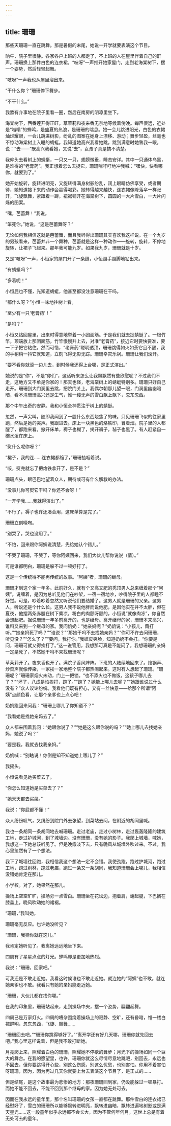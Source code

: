```yaml
---
---
---
```

title: 珊珊
---




那些天珊珊一直在跳舞。那是暑假的末尾，她说一开学就要表演这个节目。

晌午，院子里很静。各家各户上班的人都走了，不上班的人在屋里伴着自己的鼾声。珊珊换上那件白色的连衣裙，“吱呀”一声推开她家屋门，走到老海棠树下，摆一个姿势，然后轻轻起舞。

“吱呀”一声我也从屋里溜出来。

“干什么你？”珊珊停下舞步。

“不干什么。”

我煞有介事地在院子里看一圈，然后在南房的阴凉里坐下。

海棠树下，西番莲开得正旺，草茉莉和夜来香无奈地等候着傍晚。蝉声很远，近处是“嗡嗡”的蜂鸣，是盛夏的热浪，是珊珊的喘息。她一会儿跳进阳光，白色的衣裙灿烂耀眼，一会儿跳进树影，纷乱的图案在她身上漂移、游动；舞步轻盈，丝毫也不惊动海棠树上入睡的蜻蜓。我知道她高兴我看她跳，跳到满意时她瞥我一眼，说：“去——”既高兴我看她，又说“去”，女孩子真是搞不清楚。

我仰头去看树上的蜻蜓，一只又一只，翅膀微垂，睡态安详。其中一只通体乌黑，是难得的“老膏药”。我正想着怎么去捉它，珊珊喘吁吁地冲我喊：“嘿快，快看哪你，就要到了。”

她开始旋转，旋转进明亮，又旋转得满身树影纷乱，闭上眼睛仿佛享受，或者期待，她知道接下来的动作会赢得喝彩。她转得越来越快，连衣裙像降落伞一样张开，飞旋飘舞，紧跟着一蹲，裙裾铺开在海棠树下，圆圆的一大片雪白，一大片闪烁的图案。

“嘿，芭蕾舞！”我说。

“笨死你，”她说，“这是芭蕾舞呀？”

无论如何我相信这就是芭蕾舞，而且我听得出珊珊其实喜欢我这样说。在一个九岁的男孩看来，芭蕾并非一个舞种，芭蕾就是这样一种动作——旋转，旋转，不停地旋转，让裙子飞起来。那年我可能九岁。如果我九岁，珊珊就是十岁。

又是“吱呀”一声，小恒家的屋门开了一条缝，小恒蹑手蹑脚地钻出来。

“有蜻蜓吗？”

“多着呢！”

小恒屁也不懂，光知道蜻蜓，他甚至都没注意珊珊在干吗。

“都什么呀？”小恒一味地往树上看。

“至少有一只‘老膏药’！”

“是吗？”

小恒又钻回屋里，出来时得意地举着一小团面筋。于是我们就去捉蜻蜓了。一根竹竿，顶端放上那团面筋，竹竿慢慢升上去，对准“老膏药”，接近它时要快要准，要一下子把它粘住。然而可惜，“老膏药”聪明透顶，珊珊跳得如火如荼它且不醒，我的手稍稍一抖它就知道，立刻飞得无影无踪。珊珊幸灾乐祸。珊珊让我们滚开。

“要不看你就滚一边儿去，到时候我还得上台哪，是正式演出。”

她说的是“你”，不是“你们”，这话听来怎么让我飘飘然有些欣慰呢？不过我们不走，这地方又不单是你家的！那天也怪，老海棠树上的蜻蜓特别多。珊珊只好自己走开。珊珊到大门洞里去跳，把院门关上。我偶尔朝那儿望一眼，门洞里幽幽暗暗，看不清珊珊高兴还是生气，惟一缕无声的雪白飘上飘下，忽东忽西。

那个中午出奇的安静。我和小恒全神贯注于树上的蜻蜓。

忽然，一声尖叫，随即我闻到了一股什么东西烧焦了的味。只见珊珊飞似的往家里跑，然后是她的哭声。我跟进去。床上一块黑色的烙铁印，冒着烟。院子里的人都醒了，都跑来看。掀开床单，褥子也糊了，揭开褥子，毡子也黑了。有人赶紧舀一碗水泼在床上。



“熨什么呢你呀？”

“裙子，我的连……连衣裙都绉了，”珊珊抽咽着说。

“咳，熨完就忘了把烙铁拿开了，是不是？”

珊珊点头，眼巴巴地望着众人，期待或可有什么解救的办法。

“没事儿你可熨它干吗？你还不会呀！”

“一开学我……我就得演出了。”

“不行了，褥子也许还凑合用，这床单算是完了。”

珊珊立刻嚎啕。

“别哭了，哭也没用了。”

“不怕，回来跟你阿姨说清楚，先给她认个错儿。”

“不哭了珊珊，不哭了，等你阿姨回来，我们大伙儿帮你说说（情）。”

可是谁都明白，珊珊是躲不过一顿好打了。

这是一个传统得不能再传统的故事。“阿姨”者，珊珊的继母。

珊珊才到这个家一年多。此前好久，就有个又高又肥的秃顶男人总来缠着那个“阿姨”。说缠着，是因为总听见他们在吵架，一宿一宿地吵，吵得院子里的人都睡不好觉。可是，吵着吵着忽然又听说他们要结婚了。这男人就是珊珊的父亲。这男人，听说还是个什么长。这男人我不说他胖而说他肥，是因他实在并不太胖，但在夏夜，他摆两条赤腿在树下乘凉，粉白的肉颤呀颤的，小恒说“就像肉冻”，你自然会想起肥。据说珊珊一年多前离开的，也是继母。离开继母的家，珊珊本来高兴，谁料又来到一个继母的家。我问奶奶：“她亲妈呢？”奶奶说：“小孩儿，甭打听。”“她亲妈死了吗？”“谁说？”“那她干吗不去找她亲妈？”“你可不许去问珊珊，听见没？”“怎么了？”“要问，我打你。”我嬉皮笑脸，知道奶奶不会打。“你要是问，珊珊可就又得挨打了。”这一说管用，我想那可真是不能问了。我想珊珊的亲妈一定是死了，不然她干吗不来找珊珊呢？

草茉莉开了。夜来香也开了。满院子香风阵阵。下班的人陆续地回来了。炝锅声、炒菜声就像传染，一家挨一家地整个院子都热闹起来。这时有人想起了珊珊。“珊珊呢？”珊珊家烟火未动，门上一把锁。“也不添火也不做饭，这孩子哪儿去了？”“坏了，八成是怕挨打，跑了。”“跑了？她能上哪儿去呢？”“她跟谁说过什么没有？”众人议论纷纷。我看他们既有担心，又有一丝快意——给那个所谓“阿姨”点颜色看，让那个亲爹也上点心吧！

奶奶跑回来问我：“珊珊上哪儿了你知道不？”

“我看她是找她亲妈去了。”

众人都来围着我问：“她跟你说了？”“她是这么跟你说的吗？”“她上哪儿去找她亲妈，她说了吗？”

“要是我，我就去找我亲妈。”

奶奶喊：“别瞎说！你倒是知不知道她上哪儿了？”

我摇头。

小恒说看见她买菜去了。

“你怎么知道她是买菜去了？”

“她天天都去买菜。”

我说：“你屁都不懂！”

众人纷纷叹气，又纷纷到院门外去张望，到菜站去问，在附近的胡同里喊。

我也一条胡同一条胡同地去喊珊珊。走过老庙，走过小树林，走过轰轰隆隆的建筑工地，走过护城河，到了城墙边。没有珊珊，没有她的影子。我爬上城墙，喊她，我想这一下她总该听见了。但是晚霞淡下去，只有晚风从城墙外吹过来。不过，我心里忽然有了一个想法。

我下了城墙往回跑，我相信我这个想法一定不会错。我使劲跑，跑过护城河，跑过工地，跑过树林，跑过老庙，跑过一条又一条胡同，我知道珊珊会上哪儿，我相信没错她肯定在那儿。

小学校。对了，她果然在那儿。

操场上空空旷旷，操场旁一点雪白。珊珊坐在花坛边，抱着肩，蜷起腿，下巴搁在膝盖上，晚风吹动她的裙裾。

“珊珊，”我叫她。

珊珊毫无反应。也许她没听见？

“珊珊，我猜你就在这儿。”

我肯定她听见了。我离她远远地坐下来。

四周有了星星点点的灯光。蝉鸣却是更加地热烈。

我说：“珊珊，回家吧。”

可我还是不敢走近她。我看这时候谁也不敢走近她。就连她的“阿姨”也不敢。就连她亲爹也不敢。我看只有她的亲妈能走近她。

“珊珊，大伙儿都在找你哪。”

在我的印象里，珊珊站起来，走到操场中央，摆一个姿势，翩翩起舞。

四周已是万家灯火。四周的嘈杂围绕着操场上的寂静、空旷，还有昏暗，惟一缕白裙鲜明，忽东忽西，飞旋、飘舞……

“珊珊回去吧。”“珊珊你跳得够好了。”“离开学还有好几天哪，珊珊你就先回去吧。”我心里这样说着，但是我不敢打断她。

月亮爬上来，照耀着白色的珊珊，照耀她不停歇的舞步；月光下的操场如同一个巨大的舞台。在我的愿望里，也许，珊珊你就这么尽情尽意地跳吧，别回去，永远也不回去，但你要跳得开心些，别这么伤感，别这么忧愁，也别害怕。你用不着害怕呀珊珊，因为，因为再过几天你就要上台去表演这个节目了，是正式的……

但是结尾，是这个故事最为悲惨的地方：那夜珊珊回到家，仍没能躲过一顿暴打。而她不能不回去，不能不回到那个继母的家。因为她无处可去。



因而在我永远的童年里，那个名叫珊珊的女孩一直都在跳舞。那件雪白的连衣裙已经熨好了，雪白的珊珊所以能够飘转进明亮，飘转进幽暗，飘转进遍地树影或是满天星光……这一段童年似乎永远都不会长大，因为不管何年何月，这世上总是有着无处可去的童年。
